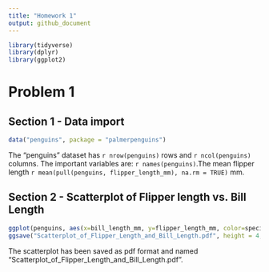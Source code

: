 ```yaml
---
title: "Homework 1"
output: github_document
---
```


```r
library(tidyverse)
library(dplyr)
library(ggplot2)
```


# Problem 1
## Section 1 - Data import
```r
data("penguins", package = "palmerpenguins")
```
The "penguins" dataset has `r nrow(penguins)` rows and `r ncol(penguins)` columns.
The important variables are: `r names(penguins)`.The mean flipper length `r mean(pull(penguins, flipper_length_mm), na.rm = TRUE)`
mm.

## Section 2 - Scatterplot of Flipper length vs. Bill Length

```r
ggplot(penguins, aes(x=bill_length_mm, y=flipper_length_mm, color=species)) + geom_point(na.rm=TRUE)
ggsave("Scatterplot_of_Flipper_Length_and_Bill_Length.pdf", height = 4, width = 6)
```

The scatterplot has been saved as pdf format and named "Scatterplot_of_Flipper_Length_and_Bill_Length.pdf".


